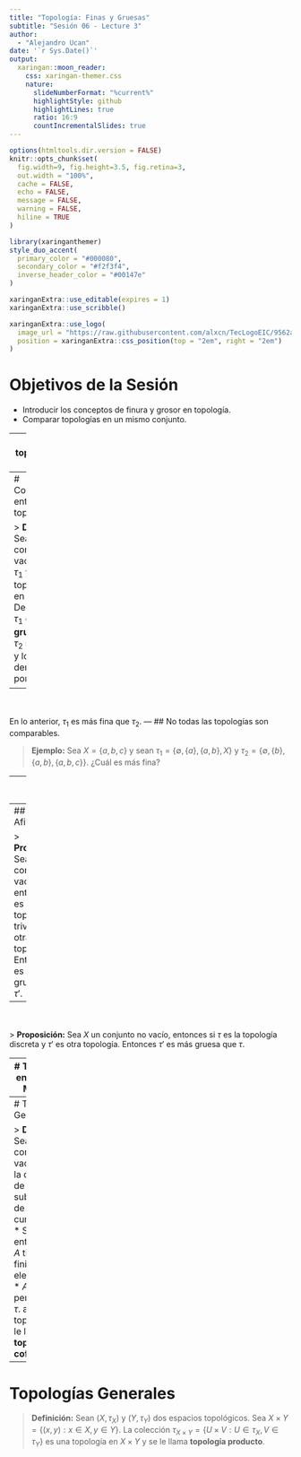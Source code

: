```yaml
---
title: "Topología: Finas y Gruesas"
subtitle: "Sesión 06 - Lecture 3"  
author: 
  - "Alejandro Ucan"
date: '`r Sys.Date()`'
output:
  xaringan::moon_reader:
    css: xaringan-themer.css
    nature:
      slideNumberFormat: "%current%"
      highlightStyle: github
      highlightLines: true
      ratio: 16:9
      countIncrementalSlides: true
---
```


```r
options(htmltools.dir.version = FALSE)
knitr::opts_chunk$set(
  fig.width=9, fig.height=3.5, fig.retina=3,
  out.width = "100%",
  cache = FALSE,
  echo = FALSE,
  message = FALSE, 
  warning = FALSE,
  hiline = TRUE
)
```

```r
library(xaringanthemer)
style_duo_accent(
  primary_color = "#000080",
  secondary_color = "#f2f3f4",
  inverse_header_color = "#00147e"
)
```

```r
xaringanExtra::use_editable(expires = 1)
xaringanExtra::use_scribble()
```

```r
xaringanExtra::use_logo(
  image_url = "https://raw.githubusercontent.com/alxcn/TecLogoEIC/9562a53875418e749a296c85808a19c85fc4be74/IngenieriaCiencias_Horizontal_RGB.png?token=AJRFKANBWGLDH7GZZ2A76UTDXWSWU",
  position = xaringanExtra::css_position(top = "2em", right = "2em")
)
```
# Objetivos de la Sesión

* Introducir los conceptos de finura y grosor en topología.
* Comparar topologías en un mismo conjunto.

---
# ¿Qué topología es mejor?

> Consideremos el conjunto $X=\{a,b,c\}$ y las topologías $\tau_1=\{\emptyset,\{a\},\{a,b\},X\}$ y $\tau_2=\{\emptyset,\{a\},\{b\},\{a,b\},\{a,b,c\}\}$.

¿cuál de las dos topologías es mejor?

---
# Comparación entre topologías.

> **Definición:** Sea $X$ un conjunto no vacío, y sean $\tau_1$ y $\tau_2$ dos topologías en $X$. Decimos que $\tau_1$ es **más gruesa** que $\tau_2$ si $\tau_1\subseteq\tau_2$ y lo denotamos por $\tau_1 \subset \tau_2$.

--
<br/><br/>
En lo anterior, $\tau_1$ es más fina que $\tau_2.$
---
## No todas las topologías son comparables.

> **Ejemplo:** Sea $X=\{a,b,c\}$ y sean $\tau_1=\{\emptyset,\{a\},\{a,b\},X\}$ y $\tau_2=\{\emptyset,\{b\},\{a,b\},\{a,b,c\}\}$. ¿Cuál es más fina?

--
<br/><br/>

En este caso, $\tau_1$ no es más fina que $\tau_2$ ni $\tau_2$ es más fina que $\tau_1.$ Esto es debido a que $\{a\}\notin\tau_2$ y $\{b\}\notin\tau_1.$ Esto nos impide comparar las topologías.

---
## Afirmaciones

> **Proposición:** Sea $X$ un conjunto no vacío, entonces si $\tau$ es la topología trivial y $\tau'$ es otra topología. Entonces $\tau$ es más gruesa que $\tau'$.

--
<br/><br/>
> **Proposición:** Sea $X$ un conjunto no vacío, entonces si $\tau$ es la topología discreta y $\tau'$ es otra topología. Entonces $\tau'$ es más gruesa que $\tau$.

---
# Topologías en Espacios Métricos

> **Proposición:** Sea $(X,d)$ un espacio métrico y sean $\tau_d$ y $\tau_{d'}$ las topologías inducidas por las métricas $d$ y $d'$ respectivamente. Si $d$ y $d'$ son equivalentes entonces $\tau_d\subseteq\tau_{d'}$ y $\tau_{d'}\subseteq\tau_d.$

---
# Topologías Generales

> **Definición:** Sea $X$ un conjunto no vacío. Sea $\tau$ la colección de todos los subconjuntos de $X$ que cumplen: <br/>
  * Si $A\in \tau$ entonces $X\setminus A$ tiene finitos elementos. <br/>
  * $A=\emptyset$ pertenece a $\tau.$
a esta topología se le llama **topología cofinita**.

---
# Topologías Generales

> **Definición:** Sean $(X,\tau_X)$ y $(Y,\tau_Y)$ dos espacios topológicos. Sea $X\times Y=\{(x,y): x\in X, y\in Y\}.$ La colección $\tau_{X\times Y}=\{U\times V: U\in\tau_X, V\in\tau_Y\}$ es una topología en $X\times Y$ y se le llama **topología producto**.
